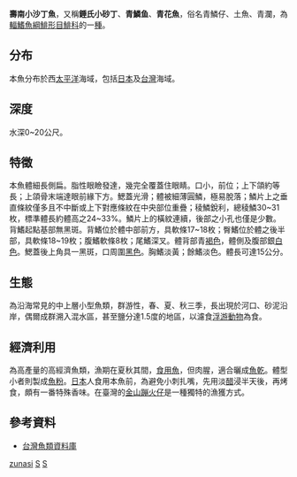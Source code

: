 {{Speciesbox 
| taxon = Sardinella zunasi
| status = NE
| status_system = IUCN3.1
| authority =  [[Bleeker|Bleeker]],1854
| synonyms = *''Harengula zunasi, Bleeker, 1854''
}}
'''壽南小沙丁魚'''，又稱'''錘氏小砂丁'''、'''青鱗鱼'''、'''青花魚'''，俗名青鱗仔、土魚、青瀾，為[[輻鰭魚綱|輻鰭魚綱]][[鯡形目|鯡形目]][[鯡科|鯡科]]的一[[種|種]]。

== 分布 ==
本魚分布於西[[太平洋|太平洋]]海域，包括[[日本|日本]]及[[台灣|台灣]]海域。

== 深度 ==
水深0~20公尺。

== 特徵 ==
本魚體細長側扁。脂性眼瞼發達，幾完全覆蓋住眼睛。口小，前位；上下頜約等長；上頜骨末端達眼前緣下方。鰓蓋光滑；體被細薄圓鱗，極易脫落；鱗片上之垂直條紋僅多且不中斷或上下對應條紋在中央部位重疊；稜鱗銳利，總稜鱗30~31枚，標準體長約體高之24~33%。鱗片上的橫紋連續，後部之小孔也僅是少數。背鰭起點基部無黑斑。背鰭位於體中部前方，具軟條17~18枚；臀鰭位於體之後半部，具軟條18~19枚；腹鰭軟條8枚；尾鰭深叉。體背部青[[褐色|褐色]]，體側及腹部銀[[白色|白色]]。鰓蓋後上角具一黑斑，口周圍[[黑色|黑色]]。胸鰭淡黃；餘鰭淡色。體長可達15公分。

== 生態 ==
為沿海常見的中上層小型魚類，群游性，春、夏、秋三季，長出現於河口、砂泥沿岸，偶爾成群溯入混水區，甚至鹽分達1.5度的地區，以濾食[[浮游動物|浮游動物]]為食。

== 經濟利用 ==
為高產量的高經濟魚類，漁期在夏秋其間，[[食用魚|食用魚]]，但肉腥，適合曬成[[魚乾|魚乾]]。體型小者則製成[[魚粉|魚粉]]。[[日本|日本]]人食用本魚前，為避免小刺扎嘴，先用淡[[醋|醋]]浸半天後，再烤食，頗有一番特殊香味。在臺灣的[[金山蹦火仔|金山蹦火仔]]是一種獨特的漁獲方式。

== 參考資料 ==
* [http://fishdb.sinica.edu.tw/ 台灣魚類資料庫] {{Wayback|url=http://fishdb.sinica.edu.tw/ |date=20160304193340 }}
{{Taxonbar|from=Q1141074}}

[[Category:小沙丁鱼属|zunasi]]
[[Category:食用鱼|S]]
[[Category:1854年描述的魚類|S]]